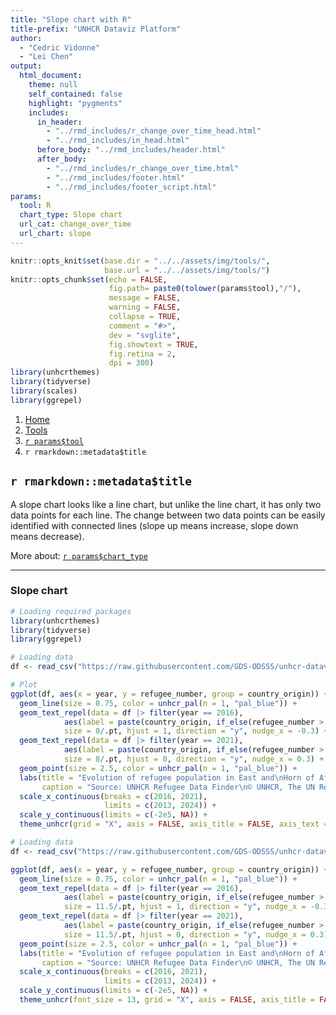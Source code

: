 ```yaml
---
title: "Slope chart with R"
title-prefix: "UNHCR Dataviz Platform"
author:
  - "Cedric Vidonne"
  - "Lei Chen"
output:
  html_document:
    theme: null
    self_contained: false
    highlight: "pygments"
    includes:
      in_header:
        - "../rmd_includes/r_change_over_time_head.html"
        - "../rmd_includes/in_head.html"
      before_body: "../rmd_includes/header.html"
      after_body:
        - "../rmd_includes/r_change_over_time.html"
        - "../rmd_includes/footer.html"
        - "../rmd_includes/footer_script.html"
params:
  tool: R
  chart_type: Slope chart
  url_cat: change_over_time
  url_chart: slope
---
```


```r
knitr::opts_knit$set(base.dir = "../../assets/img/tools/",
                     base.url = "../../assets/img/tools/")
knitr::opts_chunk$set(echo = FALSE,
                      fig.path= paste0(tolower(params$tool),"/"),
                      message = FALSE,
                      warning = FALSE,
                      collapse = TRUE,
                      comment = "#>",
                      dev = "svglite",
                      fig.showtext = TRUE,
                      fig.retina = 2,
                      dpi = 300)
library(unhcrthemes)
library(tidyverse)
library(scales)
library(ggrepel)
```

<main id="tools" class="container mt-5">

<!-- Breadcrumb is filled automatically with the text from Title and Tool parameter in YAML --> 
<nav aria-label="breadcrumb">
    <ol class="breadcrumb">
        <li class="breadcrumb-item"><a href="../../">Home</a></li>
        <li class="breadcrumb-item"><a href="../">Tools</a></li>
        <li class="breadcrumb-item"><a href="../`r tolower(params$tool)`/">`r params$tool`</a></li>
        <li class="breadcrumb-item active" aria-current="page">`r rmarkdown::metadata$title`</li>
    </ol>
</nav>

<!-- Intro header --> 
<div class="my-5 text-center">

## `r rmarkdown::metadata$title`

<div class="row justify-content-center">
<div class="col-lg-8">

<!-- Only text to change below, the rest comes from the YAML --> 
A slope chart looks like a line chart, but unlike the line chart, it has only two data points for each line. The change between two data points can be easily identified with connected lines (slope up means increase, slope down means decrease).

More about: <a href="../../chart_gallery/`r params$url_cat`.html#`r params$url_chart`">`r params$chart_type`</a>

</div>
</div>
</div>


----

<!-- Beginning of section, should be preceded by hr (----) --> 
<section class="my-5">

### Slope chart

<div class="row">

<!-- First column for large screen --> 
<div class="col-lg-6">

```r
# Loading required packages
library(unhcrthemes)
library(tidyverse)
library(ggrepel)

# Loading data
df <- read_csv("https://raw.githubusercontent.com/GDS-ODSSS/unhcr-dataviz-platform/master/data/change_over_time/slope.csv")

# Plot
ggplot(df, aes(x = year, y = refugee_number, group = country_origin)) +
  geom_line(size = 0.75, color = unhcr_pal(n = 1, "pal_blue")) +
  geom_text_repel(data = df |> filter(year == 2016),
            aes(label = paste(country_origin, if_else(refugee_number > 1e6, paste0(round(refugee_number/1e6, 1),"M"), paste0(round(refugee_number/1e3, 1),"k")))),
            size = 8/.pt, hjust = 1, direction = "y", nudge_x = -0.3) +
  geom_text_repel(data = df |> filter(year == 2021),
            aes(label = paste(country_origin, if_else(refugee_number > 1e6, paste0(round(refugee_number/1e6, 1),"M"), paste0(round(refugee_number/1e3, 1),"k")))),
            size = 8/.pt, hjust = 0, direction = "y", nudge_x = 0.3) +
  geom_point(size = 2.5, color = unhcr_pal(n = 1, "pal_blue")) +
  labs(title = "Evolution of refugee population in East and\nHorn of Africa region | 2016 vs 2021",
       caption = "Source: UNHCR Refugee Data Finder\n© UNHCR, The UN Refugee Agency") +
  scale_x_continuous(breaks = c(2016, 2021),
                     limits = c(2013, 2024)) +
  scale_y_continuous(limits = c(-2e5, NA)) +
  theme_unhcr(grid = "X", axis = FALSE, axis_title = FALSE, axis_text = "X")
```

</div>
<!-- End First column --->

<!-- Second column for large screen --> 
<div class="col-lg-6">


```r
# Loading data
df <- read_csv("https://raw.githubusercontent.com/GDS-ODSSS/unhcr-dataviz-platform/master/data/change_over_time/slope.csv")

ggplot(df, aes(x = year, y = refugee_number, group = country_origin)) +
  geom_line(size = 0.75, color = unhcr_pal(n = 1, "pal_blue")) +
  geom_text_repel(data = df |> filter(year == 2016),
            aes(label = paste(country_origin, if_else(refugee_number > 1e6, paste0(round(refugee_number/1e6, 1),"M"), paste0(round(refugee_number/1e3, 1),"k")))),
            size = 11.5/.pt, hjust = 1, direction = "y", nudge_x = -0.3) +
  geom_text_repel(data = df |> filter(year == 2021),
            aes(label = paste(country_origin, if_else(refugee_number > 1e6, paste0(round(refugee_number/1e6, 1),"M"), paste0(round(refugee_number/1e3, 1),"k")))),
            size = 11.5/.pt, hjust = 0, direction = "y", nudge_x = 0.3) +
  geom_point(size = 2.5, color = unhcr_pal(n = 1, "pal_blue")) +
  labs(title = "Evolution of refugee population in East and\nHorn of Africa region | 2016 vs 2021",
       caption = "Source: UNHCR Refugee Data Finder\n© UNHCR, The UN Refugee Agency") +
  scale_x_continuous(breaks = c(2016, 2021),
                     limits = c(2013, 2024)) +
  scale_y_continuous(limits = c(-2e5, NA)) +
  theme_unhcr(font_size = 13, grid = "X", axis = FALSE, axis_title = FALSE, axis_text = "X")
```

</div>
<!-- End Second column --->

</div>
</section>
<!-- End of section --->


<!-- To add sections just copy the whole code between the above section tag --->

</main>
